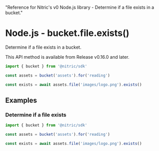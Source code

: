   "Reference for Nitric's v0 Node.js library - Determine if a file exists in a bucket."

# Node.js - bucket.file.exists()

Determine if a file exists in a bucket.

<Note>This API method is available from Release v0.16.0 and later.</Note>

```javascript
import { bucket } from '@nitric/sdk'

const assets = bucket('assets').for('reading')

const exists = await assets.file('images/logo.png').exists()
```

## Examples

### Determine if a file exists

```javascript
import { bucket } from '@nitric/sdk'

const assets = bucket('assets').for('reading')

const exists = await assets.file('images/logo.png').exists()
```
